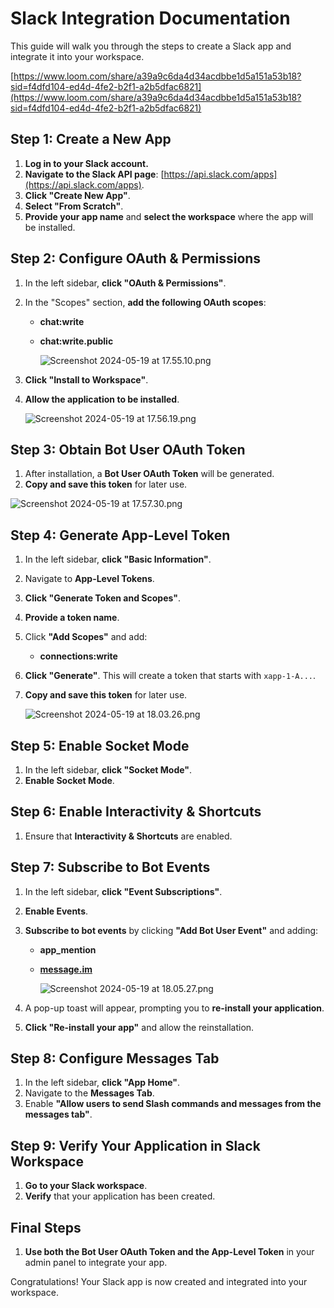 # Slack Integration Documentation

This guide will walk you through the steps to create a Slack app and integrate it into your workspace.

[https://www.loom.com/share/a39a9c6da4d34acdbbe1d5a151a53b18?sid=f4dfd104-ed4d-4fe2-b2f1-a2b5dfac6821](https://www.loom.com/share/a39a9c6da4d34acdbbe1d5a151a53b18?sid=f4dfd104-ed4d-4fe2-b2f1-a2b5dfac6821)

## Step 1: Create a New App

1. **Log in to your Slack account.**
2. **Navigate to the Slack API page**: [https://api.slack.com/apps](https://api.slack.com/apps).
3. **Click "Create New App"**.
4. **Select "From Scratch"**.
5. **Provide your app name** and **select the workspace** where the app will be installed.

## Step 2: Configure OAuth & Permissions

1. In the left sidebar, **click "OAuth & Permissions"**.
2. In the "Scopes" section, **add the following OAuth scopes**:
    - **chat:write**
    - **chat:write.public**
        
        ![Screenshot 2024-05-19 at 17.55.10.png](../images/Slack%20Integration%20Documentation%204e3da992a3fb421cbfb09ca71a12f6dc/Screenshot_2024-05-19_at_17.55.10.png)
        
3. **Click "Install to Workspace"**.
4. **Allow the application to be installed**.
    
    ![Screenshot 2024-05-19 at 17.56.19.png](Slack%20Integration%20Documentation%204e3da992a3fb421cbfb09ca71a12f6dc/Screenshot_2024-05-19_at_17.56.19.png)
    

## Step 3: Obtain Bot User OAuth Token

1. After installation, a **Bot User OAuth Token** will be generated.
2. **Copy and save this token** for later use.

![Screenshot 2024-05-19 at 17.57.30.png](Slack%20Integration%20Documentation%204e3da992a3fb421cbfb09ca71a12f6dc/Screenshot_2024-05-19_at_17.57.30.png)

## Step 4: Generate App-Level Token

1. In the left sidebar, **click "Basic Information"**.
2. Navigate to **App-Level Tokens**.
3. **Click "Generate Token and Scopes"**.
4. **Provide a token name**.
5. Click **"Add Scopes"** and add:
    - **connections:write**
6. **Click "Generate"**. This will create a token that starts with `xapp-1-A...`.
7. **Copy and save this token** for later use.
    
    ![Screenshot 2024-05-19 at 18.03.26.png](Slack%20Integration%20Documentation%204e3da992a3fb421cbfb09ca71a12f6dc/Screenshot_2024-05-19_at_18.03.26.png)
    

## Step 5: Enable Socket Mode

1. In the left sidebar, **click "Socket Mode"**.
2. **Enable Socket Mode**.

## Step 6: Enable Interactivity & Shortcuts

1. Ensure that **Interactivity & Shortcuts** are enabled.

## Step 7: Subscribe to Bot Events

1. In the left sidebar, **click "Event Subscriptions"**.
2. **Enable Events**.
3. **Subscribe to bot events** by clicking **"Add Bot User Event"** and adding:
    - **app_mention**
    - [**message.im**](http://message.im/)
        
        ![Screenshot 2024-05-19 at 18.05.27.png](Slack%20Integration%20Documentation%204e3da992a3fb421cbfb09ca71a12f6dc/Screenshot_2024-05-19_at_18.05.27.png)
        
4. A pop-up toast will appear, prompting you to **re-install your application**.
5. **Click "Re-install your app"** and allow the reinstallation.

## Step 8: Configure Messages Tab

1. In the left sidebar, **click "App Home"**.
2. Navigate to the **Messages Tab**.
3. Enable **"Allow users to send Slash commands and messages from the messages tab"**.

## Step 9: Verify Your Application in Slack Workspace

1. **Go to your Slack workspace**.
2. **Verify** that your application has been created.

## Final Steps

1. **Use both the Bot User OAuth Token and the App-Level Token** in your admin panel to integrate your app.

Congratulations! Your Slack app is now created and integrated into your workspace.
